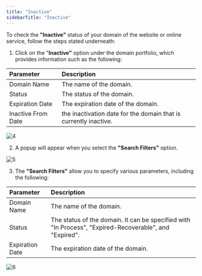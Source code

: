 ```yaml
---
title: "Inactive"
sidebarTitle: "Inactive"
---
```


To check the **"Inactive"** status of your domain of the website or online service, follow the steps stated underneath:

1. Click on the "**Inactive"** option under the domain portfolio, which provides information such as the following:

| Parameter          | Description                               |
| :----------------- | :---------------------------------------- |
| Domain Name        | The name of the domain.                   |
| Status             | The status of the domain.                 |
| Expiration Date    | The expiration date of the domain.        |
| Inactive From Date | the inactivation date for the domain that is currently inactive.|

![4](/images/portodomainsimages/4.png)

2. A popup will appear when you select the  **"Search Filters"** option.

![5](/images/portodomainsimages/5.png)

3. The **"Search Filters"** allow you to specify various parameters, including the following:

| Parameter       | Description                                                                                      |
| :-------------- | :----------------------------------------------------------------------------------------------- |
| Domain Name     | The name of the domain.                                                                          |
| Status          | The status of the domain. It can be specified with "In Process", "Expired-Recoverable", and "Expired". |
| Expiration Date | The expiration date of the domain.                                                               |

![6](/images/portodomainsimages/6.png)



